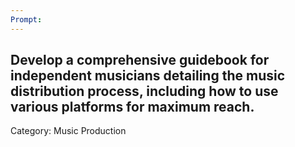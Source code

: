 ```yaml
---
Prompt:
---
```

Develop a comprehensive guidebook for independent musicians detailing the music distribution process, including how to use various platforms for maximum reach.
---
Category: Music Production
